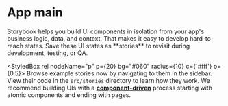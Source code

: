 
<Meta title="Example/app" />

<h1>App main</h1>

<StyledBox p={20} mb={10} bg="#f60" radius={20}>
  Storybook helps you build UI components in isolation from your app's business logic, data, and
  context. That makes it easy to develop hard-to-reach states. Save these UI states as **stories**
  to revisit during development, testing, or QA.
</StyledBox>

<StyledBox rel nodeName="p" p={20} bg="#060" radius={10} c={'#fff'} o={0.5}>
  Browse example stories now by navigating to them in the sidebar. View their code in the
  `src/stories` directory to learn how they work. We recommend building UIs with a
  [**component-driven**](https://componentdriven.org) process starting with atomic components and
  ending with pages.
</StyledBox>
